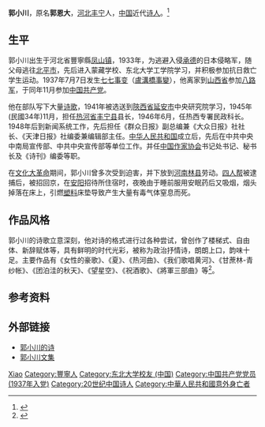 '''郭小川'''{{BD|1919年|9月2日|1976年|10月18日|catIdx=}}，原名'''郭恩大'''，[[河北省|河北]][[丰宁县|丰宁]]人，[[中国|中国]]近代[[诗人|诗人]]。<ref>{{Cite web|title=从战士到诗人——新中国成立后的郭小川|url=http://cpc.people.com.cn/GB/64162/64172/85037/6870994.html|accessdate=2020-01-05|work=中国共产党新闻网|archive-date=2020-04-02|archive-url=https://web.archive.org/web/20200402183337/http://cpc.people.com.cn/GB/64162/64172/85037/6870994.html|dead-url=no}}</ref>

== 生平 ==
郭小川出生于河北省豐寧縣[[凤山镇_(豐寧縣)|凤山镇]]，1933年，为逃避入侵[[承德|承德]]的日本侵略军，随父母逃往[[北平市|北平市]]，先后进入蒙藏学校、东北大学工学院学习，并积极参加抗日救亡学生运动。1937年7月7日发生[[七七事变|七七事变]]（[[盧溝橋事變|盧溝橋事變]]），他离家到[[山西省|山西省]]参加[[八路军|八路军]]，于同年11月参加[[中国共产党|中国共产党]]。

他在部队写下大量[[诗歌|诗歌]]，1941年被选送到[[陝西省|陝西省]][[延安市|延安市]]中央研究院学习，1945年(民國34年)11月，担任[[热河省|热河省]][[丰宁县|丰宁县]]县长，1946年6月，任热西专署民政科长。1948年后到新闻系统工作，先后担任《群众日报》副总编兼《大众日报》社社长、《天津日报》社编委兼编辑部主任。[[中华人民共和国|中华人民共和国]]成立后，先后在中共中央中南局宣传部、中共中央宣传部等单位工作。并任[[中国作家协会|中国作家协会]]书记处书记、秘书长及《诗刊》编委等职。

在[[文化大革命|文化大革命]]期间，郭小川曾多次受到迫害，并下放到[[河南|河南]][[林县|林县]]劳动。[[四人帮|四人帮]]被逮捕后，被招回京，在[[安阳|安阳]]招待所住宿时，夜晚由于睡前服用安眠药后又吸烟，烟头掉落在床上，引燃[[塑料|塑料]]床垫导致产生大量有毒气体窒息而死。

== 作品风格 ==
郭小川的诗歌立意深刻，他对诗的格式进行过各种尝试，曾创作了楼梯式、自由体、新辞赋体等，具有鲜明的时代光彩，被称为政治抒情诗，朗朗上口，韵味十足。主要作品有《女性的豪歌》、《夏》、《热河曲》、《我们歌唱黄河》、《甘蔗林-青纱帐》、《团泊洼的秋天》、《望星空》、《祝酒歌》、《將軍三部曲》等<ref>{{cite news |title=將軍三部曲 |url=https://books.google.com.hk/books/about/%E5%B0%86%E5%86%9B%E4%B8%89%E9%83%A8%E6%9B%B2.html?id=JWuaAAAAIAAJ&redir_esc=y |accessdate=2021-06-13 |archive-date=2021-06-13 |archive-url=https://web.archive.org/web/20210613032613/https://books.google.com.hk/books/about/%E5%B0%86%E5%86%9B%E4%B8%89%E9%83%A8%E6%9B%B2.html?id=JWuaAAAAIAAJ&redir_esc=y |dead-url=no }}</ref>。

== 参考资料 ==
{{reflist}}

== 外部链接 ==
* [http://www.lingshidao.com/xinshi/guoxiaochuan.htm 郭小川的诗] {{Wayback|url=http://www.lingshidao.com/xinshi/guoxiaochuan.htm |date=20070808101609 }}
* [https://web.archive.org/web/20070913215720/http://www.my285.com/ddmj/gxc/index.htm 郭小川文集]

{{中华全国青年联合会第三届委员会}}

{{Authority control}}
{{DEFAULTSORT:Guo郭}}
[[Category:郭姓|Xiao]]
[[Category:豐寧人|Category:豐寧人]]
[[Category:东北大学校友_(中国)|Category:东北大学校友 (中国)]]
[[Category:中国共产党党员_(1937年入党)|Category:中国共产党党员 (1937年入党)]]
[[Category:20世纪中国诗人|Category:20世纪中国诗人]]
[[Category:中華人民共和國意外身亡者|Category:中華人民共和國意外身亡者]]